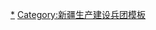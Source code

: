 {{Navbox
|name = 新疆生产建设兵团第一师
|title = [[新疆生产建设兵团]][[新疆生产建设兵团第一师|第一师]]
|above = 师部驻地：[[阿拉尔市]]
|image = [[File:Flag of the People's Republic of China.svg|80px]]
|state = {{{state<includeonly>|collapsed</includeonly>}}}
|bodyclass = hlist

|group1 = [[师市合一]]
|list1 = [[阿拉尔市]]

|group2 = 团场
|list2 ={{Navbox|child
|group1 = 金银川垦区
|list1 = 
*[[金银川镇|1团金银川镇]]（[[新疆生产建设兵团第七师|第七师]]代管）
*[[新疆生产建设兵团第一师二团|2团新井子镇]]
*[[新疆生产建设兵团第一师三团|3团甘泉镇]]
*[[新疆生产建设兵团第一师沙井子灌区水利管理处|沙井子灌区水利管理处]]

|group2 = 阿克苏垦区
|list2 = 
*[[新疆生产建设兵团第一师四团|4团永宁镇]]
*[[沙河鎮 (阿拉爾市)|5团沙河镇]]（[[新疆生产建设兵团第十一师|第十一师]]代管）
*[[新疆生产建设兵团第一师六团|6团双城镇]]

|group3 = 阿拉尔垦区
|list3 = 
*[[新疆生产建设兵团第一师七团|7团玛滩镇]]
*[[新疆生产建设兵团第一师八团|8团塔门镇]]
*[[新疆生产建设兵团第一师九团|9团梨花镇]]（原幸福农场、阿拉尔农场）
*[[新疆生产建设兵团第一师十团|10团昌安镇]]
*[[新疆生产建设兵团第一师十一团|11团花桥镇]]
*[[新疆生产建设兵团第一师十二团|12团塔南镇]]
*[[新疆生产建设兵团第一师十三团|13团幸福镇]]（含15团）
*[[新疆生产建设兵团第一师十四团|14团金杨镇]]
*[[新疆生产建设兵团第一师十六团|16团新开岭镇]]
*[[新疆生产建设兵团第一师塔里木灌区水利管理处|塔里木灌区水利管理处]]
*[[新疆生产建设兵团第一师水利水电工程处|水利水电工程处]]
*[[托喀依乡]]
*[[新疆生产建设兵团阿拉尔国家农业科技园区|阿拉尔国家农业科技园区]]
}}

| below = {{新疆生产建设兵团各师索引}}
}}<noinclude>
[[Category:新疆生产建设兵团第一师|*]]
[[Category:新疆生产建设兵团模板]]
</noinclude>